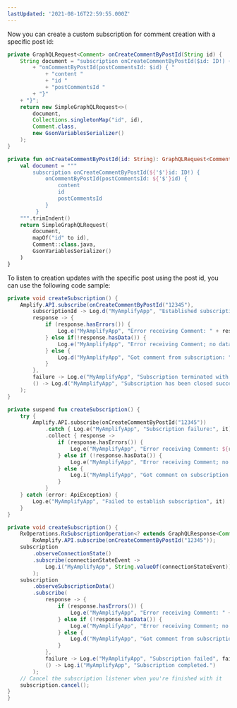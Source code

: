 ```yaml
---
lastUpdated: '2021-08-16T22:59:55.000Z'
---
```

Now you can create a custom subscription for comment creation with a specific post id:

<BlockSwitcher>
<Block name="Java">

```java
private GraphQLRequest<Comment> onCreateCommentByPostId(String id) {
    String document = "subscription onCreateCommentByPostId($id: ID!) { "
        + "onCommentByPostId(postCommentsId: $id) { "
            + "content "
            + "id "
            + "postCommentsId "
        + "}"
    + "}";
    return new SimpleGraphQLRequest<>(
        document,
        Collections.singletonMap("id", id),
        Comment.class,
        new GsonVariablesSerializer()
    );
}
```

</Block>
<Block name="Kotlin">

```kotlin
private fun onCreateCommentByPostId(id: String): GraphQLRequest<Comment> {
    val document = """
        subscription onCreateCommentByPostId(${'$'}id: ID!) {
            onCommentByPostId(postCommentsId: ${'$'}id) {
                content
                id
                postCommentsId
            }
         }
    """.trimIndent()
    return SimpleGraphQLRequest(
        document,
        mapOf("id" to id),
        Comment::class.java,
        GsonVariablesSerializer()
    )
}
```

</Block>
</BlockSwitcher>

To listen to creation updates with the specific post using the post id, you can use the following code sample:

<BlockSwitcher>
<Block name="Java">

```java
private void createSubscription() {
    Amplify.API.subscribe(onCreateCommentByPostId("12345"),
        subscriptionId -> Log.d("MyAmplifyApp", "Established subscription with id: " + subscriptionId),
        response -> {
            if (response.hasErrors()) {
                Log.e("MyAmplifyApp", "Error receiving Comment: " + response.getErrors());
            } else if(!response.hasData()) {
                Log.e("MyAmplifyApp", "Error receiving Comment; no data in response.");
            } else {
                Log.d("MyAmplifyApp", "Got comment from subscription: " + response.getData());
            }
        },
        failure -> Log.e("MyAmplifyApp", "Subscription terminated with error.", failure),
        () -> Log.d("MyAmplifyApp", "Subscription has been closed successfully.")
    );
}
```

</Block>
<Block name="Kotlin">

```kotlin
private suspend fun createSubscription() {
    try {
        Amplify.API.subscribe(onCreateCommentByPostId("12345"))
            .catch { Log.e("MyAmplifyApp", "Subscription failure:", it) }
            .collect { response ->
                if (response.hasErrors()) {
                    Log.e("MyAmplifyApp", "Error receiving Comment: ${response.errors}")
                } else if (!response.hasData()) {
                    Log.e("MyAmplifyApp", "Error receiving Comment; no data in response.")
                } else {
                    Log.i("MyAmplifyApp", "Got comment on subscription: ${response.data}")
                }
            }
    } catch (error: ApiException) {
        Log.e("MyAmplifyApp", "Failed to establish subscription", it)
    }
}
```

</Block>
<Block name="RxJava">

```java
private void createSubscription() {
    RxOperations.RxSubscriptionOperation<? extends GraphQLResponse<Comment>> subscription =
        RxAmplify.API.subscribe(onCreateCommentByPostId("12345"));
    subscription
        .observeConnectionState()
        .subscribe(connectionStateEvent -> 
            Log.i("MyAmplifyApp", String.valueOf(connectionStateEvent))
        );
    subscription
        .observeSubscriptionData()
        .subscribe(
            response -> {
                if (response.hasErrors()) {
                    Log.e("MyAmplifyApp", "Error receiving Comment: " + response.getErrors());
                } else if (!response.hasData()) {
                    Log.e("MyAmplifyApp", "Error receiving Comment; no data in response.");
                } else {
                    Log.d("MyAmplifyApp", "Got comment from subscription: " + response.getData());
                }
            },
            failure -> Log.e("MyAmplifyApp", "Subscription failed", failure),
            () -> Log.i("MyAmplifyApp", "Subscription completed.")
        );
    // Cancel the subscription listener when you're finished with it
    subscription.cancel();
}
}
```

</Block>
</BlockSwitcher>
